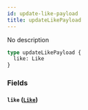 ```yaml
---
id: update-like-payload
title: updateLikePayload
---
```


No description

```graphql
type updateLikePayload {
  like: Like
}
```

### Fields

#### `like` ([`Like`](/v1/objects/like))
